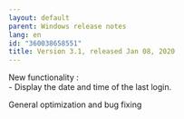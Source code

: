 ```yaml
---
layout: default
parent: Windows release notes
lang: en
id: "360038658551"
title: Version 3.1, released Jan 08, 2020
---
```

New functionality :   
\- Display the date and time of the last login.

General optimization and bug fixing


